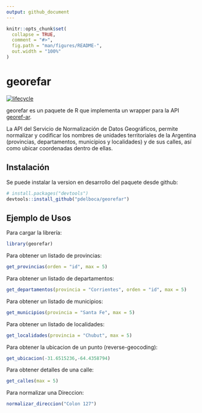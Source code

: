 ```yaml
---
output: github_document
---
```


<!-- README.md is generated from README.Rmd. Please edit that file -->

```r
knitr::opts_chunk$set(
  collapse = TRUE,
  comment = "#>",
  fig.path = "man/figures/README-",
  out.width = "100%"
)
```
# georefar

[![lifecycle](https://img.shields.io/badge/lifecycle-experimental-orange.svg)](https://www.tidyverse.org/lifecycle/#experimental)

georefar es un paquete de R que implementa un wrapper para la API [georef-ar](https://georef-ar-api.readthedocs.io/es/latest/).


La API del Servicio de Normalización de Datos Geográficos, permite normalizar y codificar los nombres de unidades territoriales de la Argentina (provincias, departamentos, municipios y localidades) y de sus calles, así como ubicar coordenadas dentro de ellas.

## Instalación

Se puede instalar la version en desarrollo del paquete desde github:

``` r
# install.packages("devtools")
devtools::install_github("pdelboca/georefar")
```

## Ejemplo de Usos

Para cargar la librería:
```r
library(georefar)
```


Para obtener un listado de provincias:
```r
get_provincias(orden = "id", max = 5)
```

Para obtener un listado de departamentos:
```r
get_departamentos(provincia = "Corrientes", orden = "id", max = 5)
```

Para obtener un listado de municipios:
```r
get_municipios(provincia = "Santa Fe", max = 5)
```

Para obtener un listado de localidades:
```r
get_localidades(provincia = "Chubut", max = 5)
```

Para obtener la ubicacion de un punto (reverse-geocoding):
```r
get_ubicacion(-31.6515236,-64.4358794)
```

Para obtener detalles de una calle:
```r
get_calles(max = 5)
```

Para normalizar una Direccion:
```r
normalizar_direccion("Colon 127")
```

